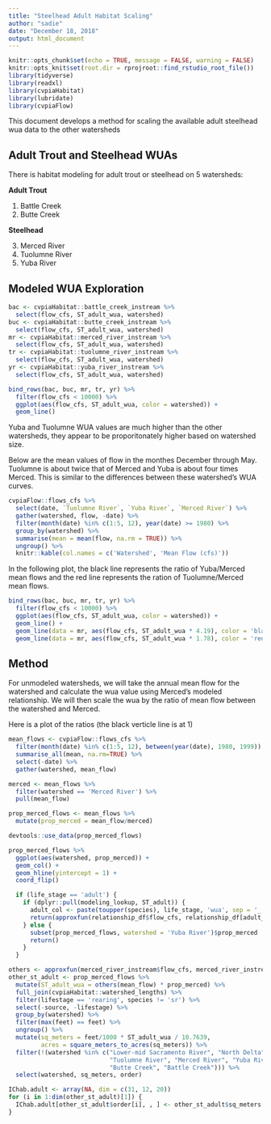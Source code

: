 ```yaml
---
title: "Steelhead Adult Habitat Scaling"
author: "sadie"
date: "December 18, 2018"
output: html_document
---
```


```r
knitr::opts_chunk$set(echo = TRUE, message = FALSE, warning = FALSE)
knitr::opts_knit$set(root.dir = rprojroot::find_rstudio_root_file())
library(tidyverse)
library(readxl)
library(cvpiaHabitat)
library(lubridate)
library(cvpiaFlow)
```


This document develops a method for scaling the available adult steelhead wua data
to the other watersheds

## Adult Trout and Steelhead WUAs

There is habitat modeling for adult trout or steelhead on 5 watersheds:    

**Adult Trout**

1. Battle Creek    
2. Butte Creek    

**Steelhead**

3. Merced River   
4. Tuolumne River   
5. Yuba River   


## Modeled WUA Exploration

```r
bac <- cvpiaHabitat::battle_creek_instream %>%
  select(flow_cfs, ST_adult_wua, watershed)
buc <- cvpiaHabitat::butte_creek_instream %>%
  select(flow_cfs, ST_adult_wua, watershed)
mr <- cvpiaHabitat::merced_river_instream %>%
  select(flow_cfs, ST_adult_wua, watershed)
tr <- cvpiaHabitat::tuolumne_river_instream %>%
  select(flow_cfs, ST_adult_wua, watershed)
yr <- cvpiaHabitat::yuba_river_instream %>%
  select(flow_cfs, ST_adult_wua, watershed)

bind_rows(bac, buc, mr, tr, yr) %>%
  filter(flow_cfs < 10000) %>%
  ggplot(aes(flow_cfs, ST_adult_wua, color = watershed)) +
  geom_line()

```


Yuba and Tuolumne WUA values are much higher than the other watersheds, they
appear to be proporitonately higher based on watershed size. 

Below are the mean values of flow in the monthes December through May. Tuolumne 
is about twice that of Merced and Yuba is about four times Merced. This is 
similar to the differences between these watershed's WUA curves.

```r
cvpiaFlow::flows_cfs %>%
  select(date, `Tuolumne River`, `Yuba River`, `Merced River`) %>%
  gather(watershed, flow, -date) %>%
  filter(month(date) %in% c(1:5, 12), year(date) >= 1980) %>%
  group_by(watershed) %>%
  summarise(mean = mean(flow, na.rm = TRUE)) %>%
  ungroup() %>% 
  knitr::kable(col.names = c('Watershed', 'Mean Flow (cfs)'))
```

In the following plot, the black line represents the ratio of Yuba/Merced mean flows 
and the red line represents the ration of Tuolumne/Merced mean flows. 

```r
bind_rows(bac, buc, mr, tr, yr) %>%
  filter(flow_cfs < 10000) %>%
  ggplot(aes(flow_cfs, ST_adult_wua, color = watershed)) +
  geom_line() +
  geom_line(data = mr, aes(flow_cfs, ST_adult_wua * 4.19), color = 'black') +
  geom_line(data = mr, aes(flow_cfs, ST_adult_wua * 1.78), color = 'red')

```

## Method

For unmodeled watersheds, we will take the annual mean flow for the watershed
and calculate the wua value using Merced's modeled relationship. We will then
scale the wua by the ratio of mean flow between the watershed and Merced.

Here is a plot of the ratios (the black verticle line is at 1)

```r
mean_flows <- cvpiaFlow::flows_cfs %>%
  filter(month(date) %in% c(1:5, 12), between(year(date), 1980, 1999)) %>%
  summarise_all(mean, na.rm=TRUE) %>%
  select(-date) %>%
  gather(watershed, mean_flow)

merced <- mean_flows %>%
  filter(watershed == 'Merced River') %>%
  pull(mean_flow)

prop_merced_flows <- mean_flows %>%
  mutate(prop_merced = mean_flow/merced)

devtools::use_data(prop_merced_flows)

prop_merced_flows %>%
  ggplot(aes(watershed, prop_merced)) +
  geom_col() +
  geom_hline(yintercept = 1) +
  coord_flip()
```

```r
  if (life_stage == 'adult') {
    if (dplyr::pull(modeling_lookup, ST_adult)) {
      adult_col <- paste(toupper(species), life_stage, 'wua', sep = '_')
      return(approxfun(relationship_df$flow_cfs, relationship_df[adult_col], rule = 2))
    } else {
      subset(prop_merced_flows, watershed = 'Yuba River')$prop_merced
      return()
    }
  }

others <- approxfun(merced_river_instream$flow_cfs, merced_river_instream$ST_adult_wua, rule = 2)
other_st_adult <- prop_merced_flows %>% 
  mutate(ST_adult_wua = others(mean_flow) * prop_merced) %>% 
  full_join(cvpiaHabitat::watershed_lengths) %>% 
  filter(lifestage == 'rearing', species != 'sr') %>% 
  select(-source, -lifestage) %>% 
  group_by(watershed) %>% 
  filter(max(feet) == feet) %>% 
  ungroup() %>% 
  mutate(sq_meters = feet/1000 * ST_adult_wua / 10.7639,
         acres = square_meters_to_acres(sq_meters)) %>% 
  filter(!(watershed %in% c("Lower-mid Sacramento River", "North Delta", "South Delta",
                            "Tuolumne River", "Merced River", "Yuba River",
                            "Butte Creek", "Battle Creek"))) %>%
  select(watershed, sq_meters, order)

IChab.adult <- array(NA, dim = c(31, 12, 20))
for (i in 1:dim(other_st_adult)[1]) {
  IChab.adult[other_st_adult$order[i], , ] <- other_st_adult$sq_meters[i]
}
  
```
